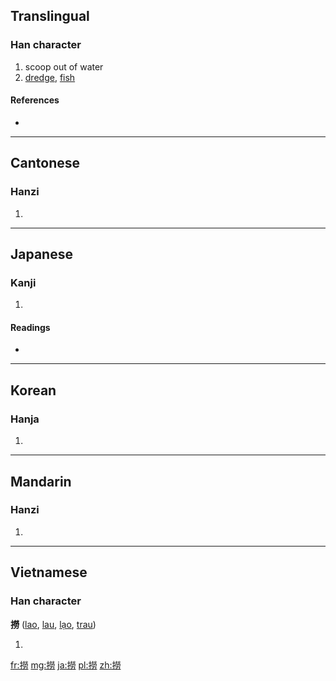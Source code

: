 {{also|捞}}
==Translingual==

===Han character===
{{Han char|rn=64|rad=手|as=12|sn=15|four=5902<sub>7</sub>|canj=手火火尸 (QFFS)}}

# scoop out of water
# [[dredge]], [[fish]]

====References====
* {{Han ref|kx=0453.230|dkj=12679|dj=0803.060|hdz=31963.020|uh=6488|ud=25736|bh=BCB4|bd=48308}}

----

==Cantonese==

===Hanzi===
{{yue-hanzi|jyut=|y=laau4, lou4|sim=捞}}

# {{defn|Cantonese|sort=手12}}

----

==Japanese==

===Kanji===
{{ja-kanji|grade=|rs=手12}}

# {{defn|Japanese|sort=手12}}

====Readings====
* {{ja-readings|on=[[ろう]] (rō), [[りょう]] (ryō)|kun=[[すくいあげ]] (sukuiage), [[とる]] (toru)}}

----

==Korean==

===Hanja===
{{ko-hanja|hangeul=로>노|eumhun=|rv=ro>no|mr=ro>no|y=lo>no}}

# {{defn|Korean|sort=手12}}

----

==Mandarin==

===Hanzi===
{{cmn-hanzi|sim=捞|pin=[[lāo]] ([[lao1]]), [[nuó]] ([[nuo2]])|wg=lao<sup>1</sup>, no<sup>2</sup>}}

# {{defn|Mandarin|sort=手12}}

----

==Vietnamese==

===Han character===
'''撈''' ([[lao]], [[lau]], [[lạo]], [[trau]])

# {{defn|Vietnamese}}

[[fr:撈]]
[[mg:撈]]
[[ja:撈]]
[[pl:撈]]
[[zh:撈]]